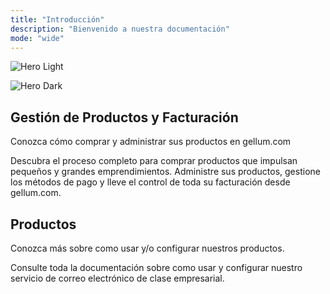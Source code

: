 ```yaml
---
title: "Introducción"
description: "Bienvenido a nuestra documentación"
mode: "wide"
---
```


<img
  className="block dark:hidden"
  src="/images/hero-light.png"
  alt="Hero Light"
/>

<img
  className="hidden dark:block"
  src="/images/hero-dark.png"
  alt="Hero Dark"
/>

## Gestión de Productos y Facturación

Conozca cómo comprar y administrar sus productos en gellum.com

<CardGroup cols="2">
  <Card title="¿Cómo comprar?" icon="bag-shopping" iconType="regular" href="/como-comprar">
    Descubra el proceso completo para comprar productos que impulsan pequeños y grandes emprendimientos.
  </Card>
  <Card title="Facturación" icon="credit-card" href="https://gellum.com/mi-cuenta">
    Administre sus productos, gestione los métodos de pago y lleve el control de toda su facturación desde gellum.com.
  </Card>
</CardGroup>

## Productos

Conozca más sobre como usar y/o configurar nuestros productos.

<CardGroup cols="2">
  <Card title="Correo Electrónico" icon="mailbox-flag-up" href="/email/">
    Consulte toda la documentación sobre como usar y configurar nuestro servicio de correo electrónico de clase empresarial.
  </Card>
</CardGroup>